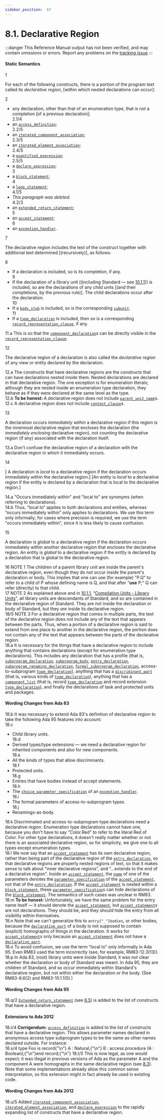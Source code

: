 ```yaml
---
sidebar_position:  67
---
```


# 8.1. Declarative Region

:::danger
This Reference Manual output has not been verified,
and may contain omissions or errors.
Report any problems on the [tracking issue](https://github.com/ada-lang-io/ada-lang-io/issues/20)
:::



#### Static Semantics

<MarginText>1</MarginText>
<p>For each of the following constructs, there is a portion of the program text called its <i>declarative region</i>, [within which nested declarations can occur]: <br /></p>

<MarginText>2</MarginText>
<ul>
<li>any declaration, other than that of an enumeration type, that is not a completion [of a previous declaration];<br /></li>
<MarginText>2.1/4</MarginText>
<MarginInfo items={["AI12-0094-1"]} />
<li>an <code><a href="/docs/arm/AA-3/AA-3.10#S0084">access_definition</a></code>;<br /></li>
<MarginText>2.2/5</MarginText>
<MarginInfo items={["AI12-0061-1"]} />
<li>an <code><a href="/docs/arm/AA-4/AA-4.3#S0119">iterated_component_association</a></code>;<br /></li>
<MarginText>2.3/5</MarginText>
<MarginInfo items={["AI12-0308-1"]} />
<li>an <code><a href="/docs/arm/AA-4/AA-4.3#S0131">iterated_element_association</a></code>;<br /></li>
<MarginText>2.4/5</MarginText>
<MarginInfo items={["AI05-0255-1", "AI12-0308-1"]} />
<li>a <code><a href="/docs/arm/AA-4/AA-4.5#S0153">quantified_expression</a></code>;<br /></li>
<MarginText>2.5/5</MarginText>
<MarginInfo items={["AI12-0236-1"]} />
<li>a <code><a href="/docs/arm/AA-4/AA-4.5#S0156">declare_expression</a></code>;<br /></li>
<MarginText>3</MarginText>
<li>a <code><a href="/docs/arm/AA-5/AA-5.6#S0191">block_statement</a></code>;<br /></li>
<MarginText>4</MarginText>
<li>a <code><a href="/docs/arm/AA-5/AA-5.5#S0178">loop_statement</a></code>;<br /></li>
<MarginText>4.1/5</MarginText>
<MarginInfo items={["AI05-0255-1", "AI12-0308-1"]} />
<li><i>This paragraph was deleted.</i><br /></li>
<MarginText>4.2/3</MarginText>
<MarginInfo items={["AI95-00318-02"]} />
<li>an <code><a href="/docs/arm/AA-6/AA-6.5#S0225">extended_return_statement</a></code>;<br /></li>
<MarginText>5</MarginText>
<li>an <code><a href="/docs/arm/AA-9/AA-9.5#S0258">accept_statement</a></code>;<br /></li>
<MarginText>6</MarginText>
<li>an <code><a href="/docs/arm/AA-11/AA-11.2#S0305">exception_handler</a></code>. <br /></li>
</ul>
<MarginText>7</MarginText>
<p>The declarative region includes the text of the construct together with additional text determined [(recursively)], as follows: <br /></p>

<MarginText>8</MarginText>
<ul>
<li>If a declaration is included, so is its completion, if any.<br /></li>
<MarginText>9</MarginText>
<li>If the declaration of a library unit [(including Standard &mdash; see <a href="/docs/arm/AA-10/AA-10.1#Subclause_10.1.1">10.1.1</a>)] is included, so are the declarations of any child units [(and their completions, by the previous rule)]. The child declarations occur after the declaration.<br /></li>
<MarginText>10</MarginText>
<li>If a <code><a href="/docs/arm/AA-10/AA-10.1#S0297">body_stub</a></code> is included, so is the corresponding <code><a href="/docs/arm/AA-10/AA-10.1#S0302">subunit</a></code>.<br /></li>
<MarginText>11</MarginText>
<li>If a <code><a href="/docs/arm/AA-3/AA-3.2#S0023">type_declaration</a></code> is included, then so is a corresponding <code><a href="/docs/arm/AA-13/AA-13.5#S0352">record_representation_clause</a></code>, if any. <br /></li>
</ul>
<AnnotatedOnly>
<MarginText>11.a</MarginText>
<Admonition type="aarm" aarm="reason">
<b></b>This is so that the <code><a href="/docs/arm/AA-3/AA-3.8#S0070">component_declaration</a></code>s can be directly visible in the <code><a href="/docs/arm/AA-13/AA-13.5#S0352">record_representation_clause</a></code>. <br />
</Admonition>
</AnnotatedOnly>

<MarginText>12</MarginText>
<p>The declarative region of a declaration is also called the <i>declarative region</i> of any view or entity declared by the declaration. <br /></p>

<AnnotatedOnly>
<MarginText>12.a</MarginText>
<Admonition type="aarm" aarm="reason">
<b></b>The constructs that have declarative regions are the constructs that can have declarations nested inside them. Nested declarations are declared in that declarative region. The one exception is for enumeration literals; although they are nested inside an enumeration type declaration, they behave as if they were declared at the same level as the type. <br />
</Admonition>
</AnnotatedOnly>

<AnnotatedOnly>
<MarginText>12.b</MarginText>
<Admonition type="aarm" aarm="note">
<b>To be honest: </b>A declarative region does not include <code><a href="/docs/arm/AA-10/AA-10.1#S0291">parent_unit_name</a></code>s. <br />
</Admonition>
</AnnotatedOnly>

<AnnotatedOnly>
<MarginText>12.c</MarginText>
<Admonition type="aarm" aarm="ramification">
<b></b>A declarative region does not include <code><a href="/docs/arm/AA-10/AA-10.1#S0292">context_clause</a></code>s. <br />
</Admonition>
</AnnotatedOnly>

<MarginText>13</MarginText>
<p>A declaration occurs <i>immediately within</i> a declarative region if this region is the innermost declarative region that encloses the declaration (the <i>immediately enclosing</i> declarative region), not counting the declarative region (if any) associated with the declaration itself. <br /></p>

<AnnotatedOnly>
<MarginText>13.a</MarginText>
<Admonition type="aarm" aarm="discussion">
<b></b>Don't confuse the declarative region of a declaration with the declarative region in which it immediately occurs. <br />
</Admonition>
</AnnotatedOnly>

<MarginText>14</MarginText>
<p>[ A declaration is <i>local</i> to a declarative region if the declaration occurs immediately within the declarative region.] [An entity is <i>local</i> to a declarative region if the entity is declared by a declaration that is local to the declarative region.] <br /></p>

<AnnotatedOnly>
<MarginText>14.a</MarginText>
<Admonition type="aarm" aarm="ramification">
<b></b>"Occurs immediately within" and "local to" are synonyms (when referring to declarations).<br />
</Admonition>
</AnnotatedOnly>

<AnnotatedOnly>
<MarginText>14.b</MarginText>
<Admonition type="aarm" aarm="note">
Thus, &ldquo;local to&rdquo; applies to both declarations and entities, whereas &ldquo;occurs immediately within&rdquo; only applies to declarations. We use this term only informally; for cases where precision is required, we use the term "occurs immediately within", since it is less likely to cause confusion. <br />
</Admonition>
</AnnotatedOnly>

<MarginText>15</MarginText>
<p>A declaration is <i>global</i> to a declarative region if the declaration occurs immediately within another declarative region that encloses the declarative region. An entity is <i>global</i> to a declarative region if the entity is declared by a declaration that is global to the declarative region. <br /></p>

<AnnotatedOnly>
<MarginText>16</MarginText>
<Admonition type="aarm" aarm="note">
NOTE 1   The children of a parent library unit are inside the parent's declarative region, even though they do not occur inside the parent's declaration or body. This implies that one can use (for example) "P.Q" to refer to a child of P whose defining name is Q, and that after "<b>use</b> P;" Q can refer (directly) to that child.<br />
</Admonition>
</AnnotatedOnly>

<AnnotatedOnly>
<MarginText>17</MarginText>
<Admonition type="aarm" aarm="note">
NOTE 2   As explained above and in <a href="/docs/arm/AA-10/AA-10.1#Subclause_10.1.1">10.1.1</a>, &ldquo;<a href="/docs/arm/AA-10/AA-10.1#Subclause_10.1.1">Compilation Units - Library Units</a>&rdquo;, all library units are descendants of Standard, and so are contained in the declarative region of Standard. They are <i>not</i> inside the declaration or body of Standard, but they <i>are</i> inside its declarative region.<br />
</Admonition>
</AnnotatedOnly>

<AnnotatedOnly>
<MarginText>18/5</MarginText>
<MarginInfo items={["AI12-0442-1"]} />
<Admonition type="aarm" aarm="note">
NOTE 3   For a declarative region that comes in multiple parts, the text of the declarative region does not include any of the text that appears between the parts. Thus, when a portion of a declarative region is said to extend from one place to another in the declarative region, the portion does not contain any of the text that appears between the parts of the declarative region. <br />
</Admonition>
</AnnotatedOnly>

<AnnotatedOnly>
<MarginText>18.a</MarginText>
<Admonition type="aarm" aarm="discussion">
<b></b>It is necessary for the things that have a declarative region to include anything that contains declarations (except for enumeration type declarations). This includes any declaration that has a profile (that is, <code><a href="/docs/arm/AA-6/AA-6.1#S0195">subprogram_declaration</a></code>, <code><a href="/docs/arm/AA-6/AA-6.3#S0216">subprogram_body</a></code>, <code><a href="/docs/arm/AA-9/AA-9.5#S0257">entry_declaration</a></code>, <code><a href="/docs/arm/AA-8/AA-8.5#S0242">subprogram_renaming_declaration</a></code>, <code><a href="/docs/arm/AA-12/AA-12.6#S0335">formal_subprogram_declaration</a></code>, access-to-subprogram <code><a href="/docs/arm/AA-3/AA-3.2#S0023">type_declaration</a></code>), anything that has a <code><a href="/docs/arm/AA-3/AA-3.7#S0059">discriminant_part</a></code> (that is, various kinds of <code><a href="/docs/arm/AA-3/AA-3.2#S0023">type_declaration</a></code>), anything that has a <code><a href="/docs/arm/AA-3/AA-3.8#S0068">component_list</a></code> (that is, record <code><a href="/docs/arm/AA-3/AA-3.2#S0023">type_declaration</a></code> and record extension <code><a href="/docs/arm/AA-3/AA-3.2#S0023">type_declaration</a></code>), and finally the declarations of task and protected units and packages. <br />
</Admonition>
</AnnotatedOnly>

<AnnotatedOnly>

#### Wording Changes from Ada 83

</AnnotatedOnly>
<AnnotatedOnly>
<MarginText>18.b</MarginText>
<Admonition type="aarm" aarm="note">
It was necessary to extend Ada 83's definition of declarative region to take the following Ada 95 features into account: <br />
</Admonition>
</AnnotatedOnly>

<AnnotatedOnly>
<MarginText>18.c</MarginText>
<ul>
<li>Child library units.<br /></li>
<MarginText>18.d</MarginText>
<li>Derived types/type extensions &mdash; we need a declarative region for inherited components and also for new components.<br /></li>
<MarginText>18.e</MarginText>
<li>All the kinds of types that allow discriminants.<br /></li>
<MarginText>18.f</MarginText>
<li>Protected units.<br /></li>
<MarginText>18.g</MarginText>
<li>Entries that have bodies instead of accept statements.<br /></li>
<MarginText>18.h</MarginText>
<li>The <code><a href="/docs/arm/AA-11/AA-11.2#S0306">choice_parameter_specification</a></code> of an <code><a href="/docs/arm/AA-11/AA-11.2#S0305">exception_handler</a></code>.<br /></li>
<MarginText>18.i</MarginText>
<li>The formal parameters of access-to-subprogram types.<br /></li>
<MarginText>18.j</MarginText>
<li>Renamings-as-body. <br /></li>
</ul>
</AnnotatedOnly>
<AnnotatedOnly>
<MarginText>18.k</MarginText>
<Admonition type="aarm" aarm="note">
Discriminated and access-to-subprogram type declarations need a declarative region. Enumeration type declarations cannot have one, because you don't have to say "Color.Red" to refer to the literal Red of Color. For other type declarations, it doesn't really matter whether or not there is an associated declarative region, so for simplicity, we give one to all types except enumeration types.<br />
</Admonition>
</AnnotatedOnly>

<AnnotatedOnly>
<MarginText>18.l</MarginText>
<Admonition type="aarm" aarm="note">
We now say that an <code><a href="/docs/arm/AA-9/AA-9.5#S0258">accept_statement</a></code> has its own declarative region, rather than being part of the declarative region of the <code><a href="/docs/arm/AA-9/AA-9.5#S0257">entry_declaration</a></code>, so that declarative regions are properly nested regions of text, so that it makes sense to talk about "inner declarative regions", and "...extends to the end of a declarative region". Inside an <code><a href="/docs/arm/AA-9/AA-9.5#S0258">accept_statement</a></code>, the <code><a href="/docs/arm/AA-4/AA-4.1#S0091">name</a></code> of one of the parameters denotes the <code><a href="/docs/arm/AA-6/AA-6.1#S0207">parameter_specification</a></code> of the <code><a href="/docs/arm/AA-9/AA-9.5#S0258">accept_statement</a></code>, not that of the <code><a href="/docs/arm/AA-9/AA-9.5#S0257">entry_declaration</a></code>. If the <code><a href="/docs/arm/AA-9/AA-9.5#S0258">accept_statement</a></code> is nested within a <code><a href="/docs/arm/AA-5/AA-5.6#S0191">block_statement</a></code>, these <code><a href="/docs/arm/AA-6/AA-6.1#S0207">parameter_specification</a></code>s can hide declarations of the <code><a href="/docs/arm/AA-5/AA-5.6#S0191">block_statement</a></code>. The semantics of such cases was unclear in RM83. <br />
</Admonition>
</AnnotatedOnly>

<AnnotatedOnly>
<MarginText>18.m</MarginText>
<Admonition type="aarm" aarm="note">
<b>To be honest: </b>Unfortunately, we have the same problem for the entry name itself &mdash; it should denote the <code><a href="/docs/arm/AA-9/AA-9.5#S0258">accept_statement</a></code>, but <code><a href="/docs/arm/AA-9/AA-9.5#S0258">accept_statement</a></code>s are not declarations. They should be, and they should hide the entry from all visibility within themselves. <br />
</Admonition>
</AnnotatedOnly>

<AnnotatedOnly>
<MarginText>18.n</MarginText>
<Admonition type="aarm" aarm="note">
Note that we can't generalize this to <code>entry{"_"}bodies</code>, or other bodies, because the <code><a href="/docs/arm/AA-3/AA-3.11#S0086">declarative_part</a></code> of a body is not supposed to contain (explicit) homographs of things in the declaration. It works for <code><a href="/docs/arm/AA-9/AA-9.5#S0258">accept_statement</a></code>s only because an <code><a href="/docs/arm/AA-9/AA-9.5#S0258">accept_statement</a></code> does not have a <code><a href="/docs/arm/AA-3/AA-3.11#S0086">declarative_part</a></code>.<br />
</Admonition>
</AnnotatedOnly>

<AnnotatedOnly>
<MarginText>18.o</MarginText>
<Admonition type="aarm" aarm="note">
To avoid confusion, we use the term &ldquo;local to&rdquo; only informally in Ada 95. Even RM83 used the term incorrectly (see, for example, RM83-12.3(13)).<br />
</Admonition>
</AnnotatedOnly>

<AnnotatedOnly>
<MarginText>18.p</MarginText>
<Admonition type="aarm" aarm="note">
In Ada 83, (root) library units were inside Standard; it was not clear whether the declaration or body of Standard was meant. In Ada 95, they are children of Standard, and so occur immediately within Standard's declarative region, but not within either the declaration or the body. (See RM83-8.6(2) and RM83-10.1.1(5).) <br />
</Admonition>
</AnnotatedOnly>

<AnnotatedOnly>

#### Wording Changes from Ada 95

</AnnotatedOnly>
<AnnotatedOnly>
<MarginText>18.q/2</MarginText>
<MarginInfo items={["AI95-00318-02"]} />
<Admonition type="aarm" aarm="note">
<code><a href="/docs/arm/AA-6/AA-6.5#S0225">Extended_return_statement</a></code> (see <a href="/docs/arm/AA-6/AA-6.5">6.5</a>) is added to the list of constructs that have a declarative region. <br />
</Admonition>
</AnnotatedOnly>

<AnnotatedOnly>

#### Extensions to Ada 2012

</AnnotatedOnly>
<AnnotatedOnly>
<MarginText>18.r/4</MarginText>
<MarginInfo items={["AI12-0094-1"]} />
<Admonition type="aarm" aarm="note">
<b>Corrigendum:</b> <code><a href="/docs/arm/AA-3/AA-3.10#S0084">access_definition</a></code> is added to the list of constructs that have a declarative region. This allows parameter names declared in anonymous access type subprogram types to be the same as other names declared outside. For instance: <br />
</Admonition>
</AnnotatedOnly>

<AnnotatedOnly>
<MarginText>18.s/4</MarginText>
<CodeBlock language="ada">
type Foo is record{"\n"}   A : Natural;{"\n"}   B : access procedure (A : Boolean);{"\n"}end record;{"\n"}

</CodeBlock>
</AnnotatedOnly>
<AnnotatedOnly>
<MarginText>18.t/5</MarginText>
<MarginInfo items={["AI12-0005-1"]} />
<Admonition type="aarm" aarm="note">
This is now legal, as one would expect; it was illegal in previous versions of Ada as the parameter A and the component A were homographs in the same declarative region (see <a href="/docs/arm/AA-8/AA-8.3">8.3</a>). Note that some implementations already allow this common sense interpretation, so this extension might in fact already be used in existing code. <br />
</Admonition>
</AnnotatedOnly>

<AnnotatedOnly>

#### Wording Changes from Ada 2012

</AnnotatedOnly>
<AnnotatedOnly>
<MarginText>18.u/5</MarginText>
<MarginInfo items={["AI12-0061-1", "AI12-0236-1", "AI12-0308-1"]} />
<Admonition type="aarm" aarm="note">
Added <code><a href="/docs/arm/AA-4/AA-4.3#S0119">iterated_component_association</a></code>, <code><a href="/docs/arm/AA-4/AA-4.3#S0131">iterated_element_association</a></code>, and <code><a href="/docs/arm/AA-4/AA-4.5#S0156">declare_expression</a></code> to the rapidly expanding list of constructs that have a declarative region. <br />
</Admonition>
</AnnotatedOnly>

